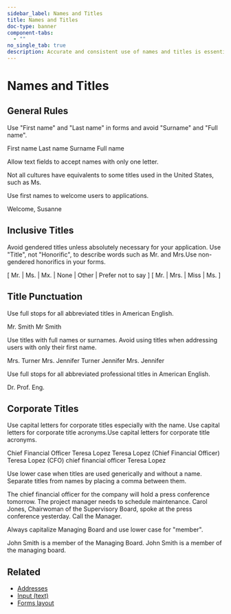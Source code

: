 ```yaml
---
sidebar_label: Names and Titles
title: Names and Titles
doc-type: banner
component-tabs:
  - ""
no_single_tab: true
description: Accurate and consistent use of names and titles is essential for maintaining clear communication and professional integrity. Properly formatted names and titles of our users help prevent misunderstandings and ensure that all parties are addressed correctly, thereby enhancing overall operational efficiency.
---
```



# Names and Titles

## General Rules

Use "First name" and "Last name" in forms and avoid "Surname" and "Full name".

<DoAndDont>
  <DoAndDont.Do>
    <DoAndDont.Item>First name</DoAndDont.Item>
    <DoAndDont.Item>Last name</DoAndDont.Item>
  </DoAndDont.Do>
  <DoAndDont.Dont>
    <DoAndDont.Item>Surname</DoAndDont.Item>
    <DoAndDont.Item>Full name</DoAndDont.Item>
  </DoAndDont.Dont>
</DoAndDont>

Allow text fields to accept names with only one letter.

Not all cultures have equivalents to some titles used in the United States, such as Ms.

Use first names to welcome users to applications.

<DoAndDont>
  <DoAndDont.Do>
    <DoAndDont.Item>Welcome, Susanne</DoAndDont.Item>
  </DoAndDont.Do>
</DoAndDont>

## Inclusive Titles

Avoid gendered titles unless absolutely necessary for your application. Use "Title", not "Honorific", to describe words such as Mr. and Mrs.Use non-gendered honorifics in your forms.

<DoAndDont>
  <DoAndDont.Do>
    <DoAndDont.Item>[ Mr. | Ms. | Mx. | None | Other | Prefer not to say ]</DoAndDont.Item>
  </DoAndDont.Do>
  <DoAndDont.Dont>
    <DoAndDont.Item>[ Mr. | Mrs. | Miss | Ms. ]</DoAndDont.Item>
  </DoAndDont.Dont>
</DoAndDont>

## Title Punctuation

Use full stops for all abbreviated titles in American English.

<DoAndDont>
  <DoAndDont.Do>
    <DoAndDont.Item>Mr. Smith</DoAndDont.Item>
  </DoAndDont.Do>
  <DoAndDont.Dont>
    <DoAndDont.Item>Mr Smith</DoAndDont.Item>
  </DoAndDont.Dont>
</DoAndDont>

Use titles with full names or surnames. Avoid using titles when addressing users with only their first name.

<DoAndDont>
  <DoAndDont.Do>
    <DoAndDont.Item>Mrs. Turner</DoAndDont.Item>
    <DoAndDont.Item>Mrs. Jennifer Turner</DoAndDont.Item>
    <DoAndDont.Item>Jennifer</DoAndDont.Item>
  </DoAndDont.Do>
  <DoAndDont.Dont>
    <DoAndDont.Item>Mrs. Jennifer</DoAndDont.Item>
  </DoAndDont.Dont>
</DoAndDont>

Use full stops for all abbreviated professional titles in American English.

<DoAndDont>
  <DoAndDont.Do>
    <DoAndDont.Item>Dr.</DoAndDont.Item>
    <DoAndDont.Item>Prof.</DoAndDont.Item>
    <DoAndDont.Item>Eng.</DoAndDont.Item>
  </DoAndDont.Do>
</DoAndDont>

## Corporate Titles

Use capital letters for corporate titles especially with the name. Use capital letters for corporate title acronyms.Use capital letters for corporate title acronyms.

<DoAndDont>
  <DoAndDont.Do>
    <DoAndDont.Item>Chief Financial Officer Teresa Lopez</DoAndDont.Item>
    <DoAndDont.Item>Teresa Lopez (Chief Financial Officer)</DoAndDont.Item>
    <DoAndDont.Item>Teresa Lopez (CFO)</DoAndDont.Item>
  </DoAndDont.Do>
  <DoAndDont.Dont>
    <DoAndDont.Item>chief financial officer Teresa Lopez</DoAndDont.Item>
  </DoAndDont.Dont>
</DoAndDont>

Use lower case when titles are used generically and without a name. Separate titles from names by placing a comma between them.

<DoAndDont>
  <DoAndDont.Do>
    <DoAndDont.Item>The chief financial officer for the company will hold a press conference tomorrow.</DoAndDont.Item>
    <DoAndDont.Item>The project manager needs to schedule maintenance.</DoAndDont.Item>
    <DoAndDont.Item>Carol Jones, Chairwoman of the Supervisory Board, spoke at the press conference yesterday.</DoAndDont.Item>
  </DoAndDont.Do>
  <DoAndDont.Dont>
    <DoAndDont.Item>Call the Manager.</DoAndDont.Item>
  </DoAndDont.Dont>
</DoAndDont>

Always capitalize Managing Board and use lower case for "member".

<DoAndDont>
  <DoAndDont.Do>
    <DoAndDont.Item>John Smith is a member of the Managing Board.</DoAndDont.Item>
  </DoAndDont.Do>
  <DoAndDont.Dont>
    <DoAndDont.Item>John Smith is a member of the managing board.</DoAndDont.Item>
  </DoAndDont.Dont>
</DoAndDont>

## Related

- [Addresses](addresses/.mdx)
- [Input (text)](../../../components/input/index.mdx)
- [Forms layout](../../../components/forms-layout/index.mdx)